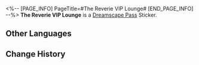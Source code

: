 <%-- [PAGE_INFO]
PageTitle=#The Reverie VIP Lounge#
[END_PAGE_INFO] --%>
{{Stub|Location information}}
{{Item Infobox
|id          = 223058
|image       = Dreamscape Pass Sticker The Reverie VIP Lounge.png{{subst:void|<!--$UPLOAD:<<SpriteOutput/TravelBrochure/StickFigures/223058.png>-<Dreamscape Pass Sticker The Reverie VIP Lounge.png>-<Item Icons>>-->}}
|type        = Dreamscape Pass Sticker
|type2       = Dreamchaser Stickers
|invCategory = 
|rarity      = 4
|effect      = 
|description = Digital stickers that can be used to decorate the pages of the Dreamtour Handbook. They come in many different styles.
|source1     = [[Unlocked by Default]]
}}
{{Description|The cheap chair had borne the weight of too many rich buttocks.}}
'''The Reverie VIP Lounge''' is a [[Dreamscape Pass]] Sticker.

==Other Languages==
{{Other Languages
|en   = The Reverie VIP Lounge
|zhs  = 「白日梦」贵宾休息室
|zht  = 「白日夢」貴賓休息室
|ja   = 「ホテル・レバリー」VIP休憩室
|ko   = 「레버리」 VIP 라운지
|es   = Sala VIP Fantasía
|fr   = Salon VIP du Rêverie
|ru   = VIP-зал «Грёз»
|th   = โถงรับรองแขก VIP แห่ง Reverie
|vi   = Phòng Nghỉ VIP "Mộng Mơ"
|de   = Reverie VIP Lounge
|id   = Ruang VIP Reverie
|pt   = Lounge VIP do Hotel Devaneio
}}

==Change History==
{{Change History|2.0}}